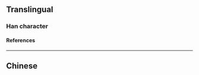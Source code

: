 {{character info/new}}
{{also|敵}}
==Translingual==

===Han character===
{{Han char|rn=66|rad=攴|as=06|sn=10|four=|canj=HROK,XHROK|ids=⿰舌攵}}

====References====
{{Han ref|kx=1007.050|hdz=52943.020|uh=654C}}

----

==Chinese==
{{zh-see|敵}}